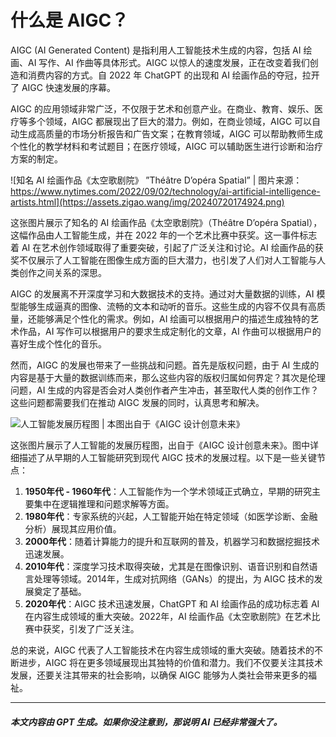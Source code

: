 # 什么是 AIGC？

AIGC (AI Generated Content) 是指利用人工智能技术生成的内容，包括 AI 绘画、AI 写作、AI 作曲等具体形式。AIGC 以惊人的速度发展，正在改变着我们创造和消费内容的方式。自 2022 年 ChatGPT 的出现和 AI 绘画作品的夺冠，拉开了 AIGC 快速发展的序幕。

AIGC 的应用领域非常广泛，不仅限于艺术和创意产业。在商业、教育、娱乐、医疗等多个领域，AIGC 都展现出了巨大的潜力。例如，在商业领域，AIGC 可以自动生成高质量的市场分析报告和广告文案；在教育领域，AIGC 可以帮助教师生成个性化的教学材料和考试题目；在医疗领域，AIGC 可以辅助医生进行诊断和治疗方案的制定。

![知名 AI 绘画作品《太空歌剧院》 ”Théâtre D’opéra Spatial” | 图片来源：https://www.nytimes.com/2022/09/02/technology/ai-artificial-intelligence-artists.html](https://assets.zigao.wang/img/20240720174924.png)

这张图片展示了知名的 AI 绘画作品《太空歌剧院》（Théâtre D’opéra Spatial），这幅作品由人工智能生成，并在 2022 年的一个艺术比赛中获奖。这一事件标志着 AI 在艺术创作领域取得了重要突破，引起了广泛关注和讨论。AI 绘画作品的获奖不仅展示了人工智能在图像生成方面的巨大潜力，也引发了人们对人工智能与人类创作之间关系的深思。

AIGC 的发展离不开深度学习和大数据技术的支持。通过对大量数据的训练，AI 模型能够生成逼真的图像、流畅的文本和动听的音乐。这些生成的内容不仅具有高质量，还能够满足个性化的需求。例如，AI 绘画可以根据用户的描述生成独特的艺术作品，AI 写作可以根据用户的要求生成定制化的文章，AI 作曲可以根据用户的喜好生成个性化的音乐。

然而，AIGC 的发展也带来了一些挑战和问题。首先是版权问题，由于 AI 生成的内容是基于大量的数据训练而来，那么这些内容的版权归属如何界定？其次是伦理问题，AI 生成的内容是否会对人类创作者产生冲击，甚至取代人类的创作工作？这些问题都需要我们在推动 AIGC 发展的同时，认真思考和解决。

![人工智能发展历程图 | 本图出自于《AIGC 设计创意未来》](https://assets.zigao.wang/img/20240720174351.png)

这张图片展示了人工智能的发展历程图，出自于《AIGC 设计创意未来》。图中详细描述了从早期的人工智能研究到现代 AIGC 技术的发展过程。以下是一些关键节点：

1. **1950年代 - 1960年代**：人工智能作为一个学术领域正式确立，早期的研究主要集中在逻辑推理和问题求解等方面。
2. **1980年代**：专家系统的兴起，人工智能开始在特定领域（如医学诊断、金融分析）展现其应用价值。
3. **2000年代**：随着计算能力的提升和互联网的普及，机器学习和数据挖掘技术迅速发展。
4. **2010年代**：深度学习技术取得突破，尤其是在图像识别、语音识别和自然语言处理等领域。2014年，生成对抗网络（GANs）的提出，为 AIGC 技术的发展奠定了基础。
5. **2020年代**：AIGC 技术迅速发展，ChatGPT 和 AI 绘画作品的成功标志着 AI 在内容生成领域的重大突破。2022年，AI 绘画作品《太空歌剧院》在艺术比赛中获奖，引发了广泛关注。

总的来说，AIGC 代表了人工智能技术在内容生成领域的重大突破。随着技术的不断进步，AIGC 将在更多领域展现出其独特的价值和潜力。我们不仅要关注其技术发展，还要关注其带来的社会影响，以确保 AIGC 能够为人类社会带来更多的福祉。

---
<h5>本文内容由 GPT 生成。如果你没注意到，那说明 AI 已经非常强大了。</h5>
